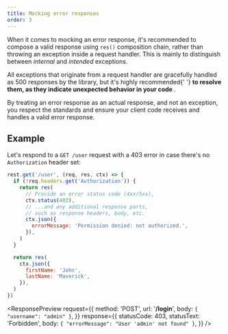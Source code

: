 ```yaml
---
title: Mocking error responses
order: 3
---
```


When it comes to mocking an error response, it's recommended to compose a valid response using `res()` composition chain, rather than throwing an exception inside a request handler. This is mainly to distinguish between _internal_ and _intended_ exceptions.

<Hint>
  All exceptions that originate from a request handler are gracefully handled as
  500 responses by the library, but it's highly recommended{' '}
  <strong>
    to resolve them, as they indicate unexpected behavior in your code
  </strong>
  .
</Hint>

By treating an error response as an actual response, and not an exception, you respect the standards and ensure your client code receives and handles a valid error response.

## Example

Let's respond to a `GET /user` request with a 403 error in case there's no `Authorization` header set:

```js highlights=3-11
rest.get('/user', (req, res, ctx) => {
  if (!req.headers.get('Authorization')) {
    return res(
      // Provide an error status code (4xx/5xx),
      ctx.status(403),
      // ...and any additional response parts,
      // such as response headers, body, etc.
      ctx.json({
        errorMessage: 'Permission denied: not authorized.',
      }),
    )
  }

  return res(
    ctx.json({
      firstName: 'John',
      lastName: 'Maverick',
    }),
  )
})
```

<ResponsePreview
  request={{
    method: 'POST',
    url: '**/login**',
    body: `
{
  "username": "admin"
}
    `,
  }}
  response={{
    statusCode: 403,
    statusText: 'Forbidden',
    body: `
{
  "errorMessage": "User 'admin' not found"
}
    `,
  }}
/>
